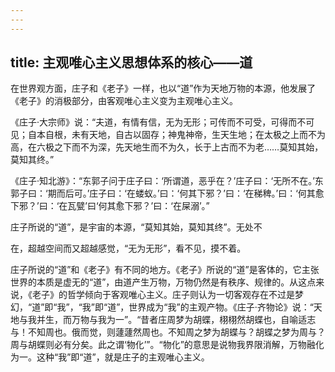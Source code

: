 ```yaml
---
---
---
```

title: 主观唯心主义思想体系的核心——道
---



在世界观方面，庄子和《老子》一样，也以“道”作为天地万物的本源，他发展了《老子》的消极部分，由客观唯心主义变为主观唯心主义。

《庄子·大宗师》说：“夫道，有情有信，无为无形；可传而不可受，可得而不可见；自本自根，未有天地，自古以固存；神鬼神帝，生天生地；在太极之上而不为高，在六极之下而不为深，先天地生而不为久，长于上古而不为老……莫知其始，莫知其终。”

《庄子·知北游》：“东郭子问于庄子曰：‘所谓道，恶乎在？’庄子曰：‘无所不在。’东郭子曰：‘期而后可。’庄子曰：‘在蝼蚁。’曰：‘何其下邪？’曰：‘在稊稗。’曰：‘何其愈下邪？’曰：‘在瓦甓’曰‘何其愈下邪？’曰：‘在屎溺’。”

庄子所说的“道”，是宇宙的本源，“莫知其始，莫知其终”。无处不

在，超越空间而又超越感觉，“无为无形”，看不见，摸不着。

庄子所说的“道”和《老子》有不同的地方。《老子》所说的“道”是客体的，它主张世界的本质是虚无的“道”，由道产生万物，万物仍然是有秩序、规律的。从这点来说，《老子》的哲学倾向于客观唯心主义。庄子则认为一切客观存在不过是梦幻，“道”即“我”，“我”即“道”，世界成为“我”的主观产物。《庄子·齐物论》说：“天地与我并生，而万物与我为一”。“昔者庄周梦为胡蝶，栩栩然胡蝶也，自喻适志与！不知周也。俄而觉，则蘧蘧然周也。不知周之梦为胡蝶与？胡蝶之梦为周与？周与胡蝶则必有分矣。此之谓‘物化’”。“物化”的意思是说物我界限消解，万物融化为一。这种“我”即“道”，就是庄子的主观唯心主义。